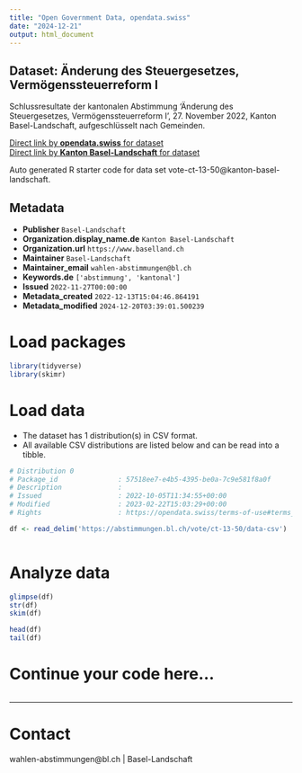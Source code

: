 ```yaml
---
title: "Open Government Data, opendata.swiss"
date: "2024-12-21"
output: html_document
---
```


## Dataset: Änderung des Steuergesetzes, Vermögenssteuerreform I

Schlussresultate der kantonalen Abstimmung 'Änderung des Steuergesetzes, Vermögenssteuerreform I', 27. November 2022, Kanton Basel-Landschaft, aufgeschlüsselt nach Gemeinden.

[Direct link by **opendata.swiss** for dataset](https://opendata.swiss/de/dataset/anderung-des-steuergesetzes-vermogenssteuerreform-i)<br>
[Direct link by **Kanton Basel-Landschaft** for dataset](https://abstimmungen.bl.ch/vote/ct-13-50/data)

Auto generated R starter code for data set vote-ct-13-50@kanton-basel-landschaft.

## Metadata

- **Publisher** `Basel-Landschaft`
- **Organization.display_name.de** `Kanton Basel-Landschaft`
- **Organization.url** `https://www.baselland.ch`
- **Maintainer** `Basel-Landschaft`
- **Maintainer_email** `wahlen-abstimmungen@bl.ch`
- **Keywords.de** `['abstimmung', 'kantonal']`
- **Issued** `2022-11-27T00:00:00`
- **Metadata_created** `2022-12-13T15:04:46.864191`
- **Metadata_modified** `2024-12-20T03:39:01.500239`


# Load packages

```r

library(tidyverse)
library(skimr)

```

# Load data

-   The dataset has 1 distribution(s) in CSV format.
-   All available CSV distributions are listed below and can be read into a tibble.

```r

# Distribution 0
# Package_id               : 57518ee7-e4b5-4395-be0a-7c9e581f8a0f
# Description              : 
# Issued                   : 2022-10-05T11:34:55+00:00
# Modified                 : 2023-02-22T15:03:29+00:00
# Rights                   : https://opendata.swiss/terms-of-use#terms_by

df <- read_delim('https://abstimmungen.bl.ch/vote/ct-13-50/data-csv')



```

# Analyze data

```r

glimpse(df)
str(df)
skim(df)

head(df)
tail(df)

```

# Continue your code here...

```r

```

------------------------------------------------------------------------

# Contact

wahlen-abstimmungen@bl.ch | Basel-Landschaft
